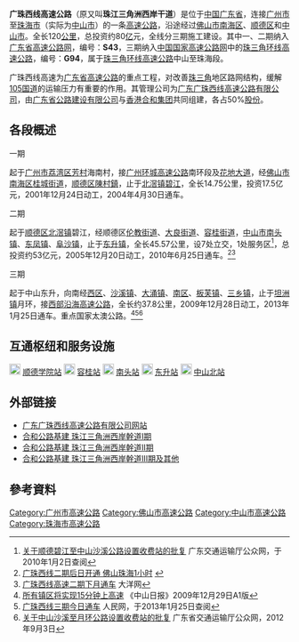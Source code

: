 {{中国高速公路信息框
| 省名 = Guangdong
| 编号 = S43
| 名称 = 广州－珠海西线高速公路
| 地圖 = Guangdong S43.svg
| 路線簡稱 = 广珠西线
| 最近通車日期 = 2013年1月25日
| 规划总里程 = 120
| 起點 = [[广州市|广州市]][[荔湾区|荔湾区]]
| 終點 = [[中山市|中山市]][[坦洲镇|坦洲镇]]
| 出口處數 = 17
| 服务区数 = 2（顺德、沙溪）
}}
{{中国高速公路信息框
| 编号 = G94
| 名称 = 珠江三角洲地区环线高速公路（东升－月环）
| 自定头部 = 
| 地圖 = Guangdong G94.svg
| 路線簡稱 = 广珠西线
| 最近通車日期 = 2013年1月25日
| 规划总里程 = 
| 起點 = [[中山市|中山市]][[东升镇_(中山市)|东升镇]]
| 終點 = [[中山市|中山市]][[坦洲镇|坦洲镇]][[月环村|月环村]]
| 出口處數 = 7
| 服务区数 = 1
}}
'''广珠西线高速公路'''（原又叫'''珠江三角洲西岸干道'''）是位于[[中国|中国]][[广东省|广东省]]，连接[[广州市|广州市]]至[[珠海市|珠海市]]（实际为[[中山市|中山市]]）的一条[[高速公路|高速公路]]，沿途经过[[佛山市|佛山市]][[南海区|南海区]]、[[顺德区|顺德区]]和[[中山市|中山市]]。全长120[[公里|公里]]，总投资约80[[亿|亿]]元，全线分三期施工建设。其中一、二期纳入[[粤高速|广东省高速公路网]]，编号：'''S43'''，三期纳入[[中国国家高速公路网|中国国家高速公路网]]中的[[珠三角环线高速公路|珠三角环线高速公路]]，编号：'''G94'''，属于[[珠三角环线高速公路|珠三角环线高速公路]]中山至珠海段。

广珠西线高速为[[广东省高速公路|广东省高速公路]]的重点工程，对改善[[珠三角|珠三角]]地区路网结构，缓解[[105国道|105国道]]的运输压力有重要的作用。其管理公司为[[广东广珠西线高速公路有限公司|广东广珠西线高速公路有限公司]]，由[[广东省公路建设有限公司|广东省公路建设有限公司]]与[[合和公路基建|香港合和集团]]共同组建，各占50%[[股份|股份]]。

==各段概述==
;一期
起于[[广州市|广州市]][[荔湾区|荔湾区]][[芳村|芳村]]海南村，接[[广州环城高速公路|广州环城高速公路]]南环段及[[花地大道|花地大道]]，经[[佛山市|佛山市]][[南海区|南海区]][[桂城街道_(佛山市)|桂城街道]]，[[顺德区|顺德区]][[陈村镇_(佛山市)|陳村鎮]]，止于[[北滘镇|北滘镇]][[碧江|碧江]]，全长14.75公里，投资17.5亿元，2001年12月24日动工，2004年4月30日通车。
;二期
起于[[顺德区|顺德区]][[北滘镇|北滘镇]]碧江，经顺德区[[伦教街道|伦教街道]]、[[大良街道|大良街道]]、[[容桂街道|容桂街道]]，[[中山市|中山市]][[南头镇|南头镇]]、[[东凤镇_(中山市)|东凤镇]]、[[阜沙镇|阜沙镇]]，止于[[东升镇_(中山市)|东升镇]]，全长45.57公里，设7处立交，1处服务区<ref>[http://www.gdcd.gov.cn/xzxkgg/20091210142130791_1.shtml 关于顺德碧江至中山沙溪公路设置收费站的批复] {{Wayback|url=http://www.gdcd.gov.cn/xzxkgg/20091210142130791_1.shtml |date=20140301211455 }} 广东交通运输厅公众网，于2010年1月2日查阅</ref>，总投资约53亿元，2005年12月20日动工，2010年6月25日通车。<ref>[http://news.dayoo.com/foshan/201006/23/67348_102532434.htm 广珠西线二期后日开通 佛山珠海1小时] {{webarchive|url=https://web.archive.org/web/20101203133238/http://news.dayoo.com/foshan/201006/23/67348_102532434.htm |date=2010-12-03 }}</ref><ref>[http://news.dayoo.com/zhongshan/201005/26/73605_102134683.htm 广珠西线高速二期下月通车] {{webarchive|url=https://web.archive.org/web/20120920025619/http://news.dayoo.com/zhongshan/201005/26/73605_102134683.htm |date=2012-09-20 }} 大洋网</ref>
;三期
起于中山东升，向南经[[西区_(中山市)|西区]]、[[沙溪镇_(中山市)|沙溪镇]]、[[大涌镇|大涌镇]]、[[南区_(中山市)|南区]]、[[板芙镇|板芙镇]]、[[三乡镇_(中山市)|三乡镇]]，止于[[坦洲镇|坦洲镇]]月环，接[[西部沿海高速公路|西部沿海高速公路]]，全长约37.8公里，2009年12月28日动工，2013年1月25日通车。重点国家太澳公路。<ref>[http://www.zsnews.cn/DATA/EPaper/zsrb/html/part/partindex.html?paperdate=20091229&part=1&article=1 所有镇区将实现15分钟上高速] {{webarchive|url=https://web.archive.org/web/20150623200142/http://www.zsnews.cn/DATA/EPaper/zsrb/html/part/partindex.html?paperdate=20091229&part=1&article=1 |date=2015-06-23 }}《中山日报》2009年12月29日A1版</ref><ref>[http://www.people.com.cn/24hour/n/2013/0125/c25408-20325311.html 广珠西线三期今日通车] {{Wayback|url=http://www.people.com.cn/24hour/n/2013/0125/c25408-20325311.html |date=20160304063543 }} 人民网，于2013年1月25日查阅</ref><ref>[http://www.gdcd.gov.cn/xzxkgg/20120903094853215_1.shtml 关于中山沙溪至月环公路设置收费站的批复] {{Wayback|url=http://www.gdcd.gov.cn/xzxkgg/20120903094853215_1.shtml |date=20131227171623 }} 广东省交通运输厅公众网，2012年9月3日</ref>

==互通枢纽和服务设施==
{{Start expwy exit box|place=1}}
{{Expwy exit group|{{China Expwy Name|S43|路段||Guangdong}}|place=1}}
{{Expwy exit item|place=[[广州市|广州市]]<br />[[荔湾区|荔湾区]]|type=BT|index=0|name=南丫|highway connection={{China Expwy Name|S81|[[广州环城高速公路|广州环城高速公路]]||Guangdong}}|road connection={{中国省道名|112|P=广东|花地大道}}}}
{{Expwy exit item|place=[[佛山市|佛山市]]<br />[[南海区|南海区]]|type=E|index=5|name=三龙湾|road connection={{中国省道名|112|P=广东|白陈公路}}<br>{{0}}{{0}}{{0}}{{0}}魁奇路东延线<br>{{0}}{{0}}{{0}}{{0}}海怡大桥|comment=[[File:Aiga_railtransportation_inv.svg|20px]] [[广州南站|广州南站]]}}
{{Expwy exit item|place=[[佛山市|佛山市]]<br />[[顺德区|顺德区]]|place rows=6|type=H|index=8|name=吴家围|highway connection={{China Expwy Name|S5|[[广明高速公路|广明高速公路]]|P=Guangdong}}}}
{{Expwy exit item|type=E|index=13|name=碧江|road connection={{中国国道名|105|广珠公路}}<br>{{中国县道名|518|佛陈路}}}}
{{Expwy exit item|type=S|name=顺德服务区}}
{{Expwy exit item|type=H|index=22|name=顺德东|highway connection={{China Expwy Name|G1508|[[广州南二环高速公路|广州南二环高速公路]]|L1=G9411}}}}
{{Expwy exit item|type=E|index=26|name=顺德|road connection={{中国省道名|112|P=广东|南国东路}}}}[[File:Aiga_railtransportation_inv.svg|20px]] [[顺德学院站|顺德学院站]]
{{Expwy exit item|type=E|index=38|name=容桂|road connection={{中国县道名|577|桂洲大道}}<br>{{中国县道名|520|顺德快速干线}}}}[[File:Aiga_railtransportation_inv.svg|20px]] [[容桂站|容桂站]]
{{Expwy exit item|place=[[中山市|中山市]]<br />[[南头镇|南头镇]]|place rows=4|type=H|name=南头北|dist start=|highway connection={{China Expwy Name|S20|[[广中江高速公路|广中江高速公路]]|P=Guangdong}}|state=U}}
{{Expwy exit item|type=E|index=41|name=南头|road connection={{中国县道名|576|南头大道}}}}[[File:Aiga_railtransportation_inv.svg|20px]] [[南头站|南头站]]
{{Expwy exit item|type=E|index=47|name=东阜||road connection={{中国省道名|364|P=广东|东阜路/阜沙大桥}}}}
{{Expwy exit item|type=H|index=54|name=东升|highway connection={{China Expwy Name|G2518|[[中江高速公路|中江高速公路]]|L1=G94}}|road connection={{中国国道名|105|广珠公路}}}}[[File:Aiga_railtransportation_inv.svg|20px]] [[东升站|东升站]]
{{Expwy exit group|{{China Expwy Name|G94|路段}}|place=1}}
{{Expwy exit item|place=[[中山市|中山市]]|index=362|place rows=8|type=E|name=中山西|road connection={{中国国道名|105|广珠公路}}<br>{{0}}{{0}}{{0}}{{0}}北环路}}
{{Expwy exit item|type=S|name=沙溪服务区}}
{{Expwy exit item|type=H|index= |name=沙溪|highway connection={{China Expwy Name|S26|[[中开高速公路|中开高速公路]]|P=Guangdong}}|state=U}}
{{Expwy exit item|type=E|index=373|name=沙溪|road connection={{中国省道名|268|P=广东|岐江公路}}}}[[File:Aiga_railtransportation_inv.svg|20px]] [[中山北站|中山北站]]
{{Expwy exit item|type=E|index=378|name=中山南|road connection={{中国国道名|105|广珠公路}}}}
{{Expwy exit item|type=E|index=387|name=板芙|road connection={{中国国道名|105|广珠公路}}}}
{{Expwy exit item|type=E|index=394|name=三乡|road connection={{中国国道名|105|广珠公路}}<br>{{中国省道名|365|P=广东|神湾大道北}}}}
{{Expwy exit item|type=H|index=399|name=月环|highway connection={{China Expwy Name|G94|[[西部沿海高速公路月环支线|月环支线]]|L1=G0425}}<br>{{China Expwy Name|S32|[[西部沿海高速公路|西部沿海高速公路]]|P=Guangdong|L1=G0425}}}}
{{End expwy exit box|place=1}}

== 外部链接 ==
*[http://218.13.34.153/ 广东广珠西线高速公路有限公司网站]{{dead link|date=2018年2月 |bot=InternetArchiveBot |fix-attempted=yes }}
*[https://web.archive.org/web/20120102025117/http://www.hopewellhighway.com/WebSite_cht/bo/wp.htm 合和公路基建 珠江三角洲西岸幹道I期]
*[https://web.archive.org/web/20120102025138/http://www.hopewellhighway.com/WebSite_cht/bo/wdr_p2_location.htm 合和公路基建 珠江三角洲西岸幹道II期]
*[https://web.archive.org/web/20111002230914/http://www.hopewellhighway.com/WebSite_cht/bo/up.htm 合和公路基建 珠江三角洲西岸幹道III期及其他]

== 參考資料 ==
<div class="references-small">
<references />
</div>

{{广州主要道路}}
{{广东省高速公路|nocat}}
{{合和實業有限公司}}

[[Category:广州市高速公路|Category:广州市高速公路]]
[[Category:佛山市高速公路|Category:佛山市高速公路]]
[[Category:中山市高速公路|Category:中山市高速公路]]
[[Category:珠海市高速公路|Category:珠海市高速公路]]